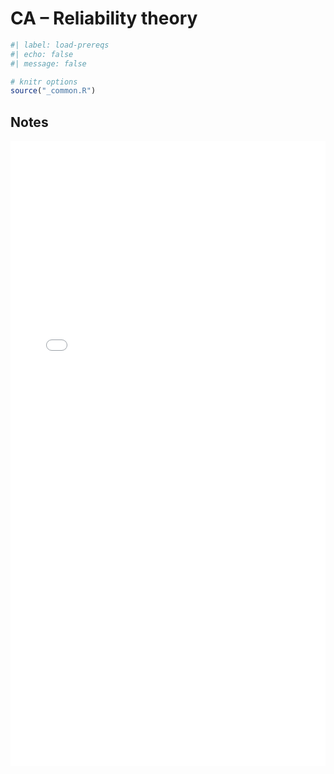# CA -- Reliability theory

```r
#| label: load-prereqs
#| echo: false
#| message: false

# knitr options
source("_common.R")

```

## Notes 

<embed src="files/ca-1-5-notes.pdf"type="application/pdf" width="100%" height="1000px"></embed>